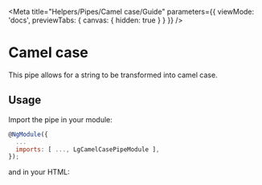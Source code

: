 
<Meta title="Helpers/Pipes/Camel case/Guide" parameters={{ viewMode: 'docs', previewTabs: { canvas: { hidden: true } } }} />

# Camel case

This pipe allows for a string to be transformed into camel case.

## Usage
Import the pipe in your module:

~~~js
@NgModule({
  ...
  imports: [ ..., LgCamelCasePipeModule ],
});
~~~

and in your HTML:

<Source id="helpers-pipes-camel-case-examples--camel-case-pipe-story"></Source>

<Feedback />
